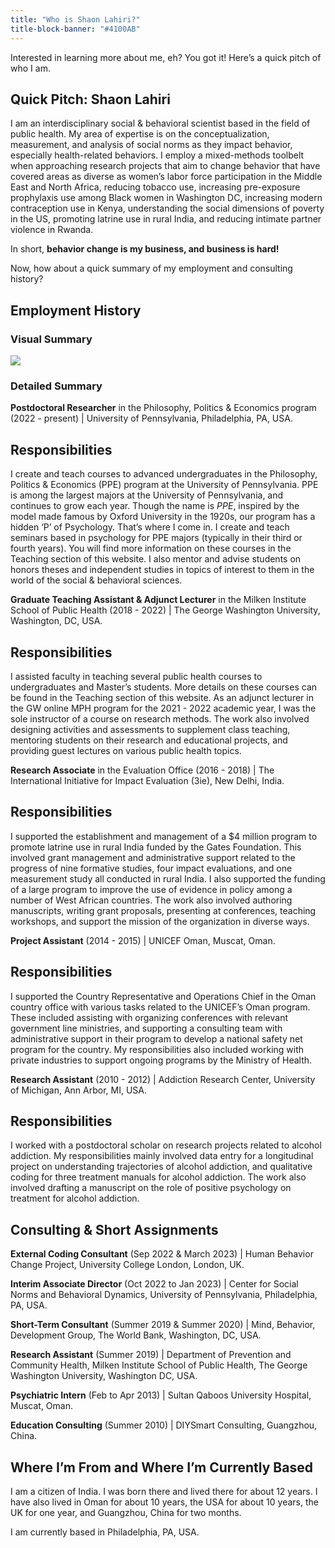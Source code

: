 ```yaml
---
title: "Who is Shaon Lahiri?"
title-block-banner: "#4100AB"
---
```


Interested in learning more about me, eh? You got it! Here's a quick pitch of who I am.

::: callout-tip
## Quick Pitch: Shaon Lahiri

I am an interdisciplinary social & behavioral scientist based in the field of public health. My area of expertise is on the conceptualization, measurement, and analysis of social norms as they impact behavior, especially health-related behaviors. I employ a mixed-methods toolbelt when approaching research projects that aim to change behavior that have covered areas as diverse as women's labor force participation in the Middle East and North Africa, reducing tobacco use, increasing pre-exposure prophylaxis use among Black women in Washington DC, increasing modern contraception use in Kenya, understanding the social dimensions of poverty in the US, promoting latrine use in rural India, and reducing intimate partner violence in Rwanda.

In short, **behavior change is my business, and business is hard!**
:::

Now, how about a quick summary of my employment and consulting history?

## Employment History

### Visual Summary

![](images/employviz.png)

### Detailed Summary

**Postdoctoral Researcher** in the Philosophy, Politics & Economics program (2022 - present) \| University of Pennsylvania, Philadelphia, PA, USA.

::: callout-note
## Responsibilities

I create and teach courses to advanced undergraduates in the Philosophy, Politics & Economics (PPE) program at the University of Pennsylvania. PPE is among the largest majors at the University of Pennsylvania, and continues to grow each year. Though the name is *PPE*, inspired by the model made famous by Oxford University in the 1920s, our program has a hidden 'P' of Psychology. That's where I come in. I create and teach seminars based in psychology for PPE majors (typically in their third or fourth years). You will find more information on these courses in the Teaching section of this website. I also mentor and advise students on honors theses and independent studies in topics of interest to them in the world of the social & behavioral sciences.
:::

**Graduate Teaching Assistant & Adjunct Lecturer** in the Milken Institute School of Public Health (2018 - 2022) \| The George Washington University, Washington, DC, USA.

::: callout-note
## Responsibilities

I assisted faculty in teaching several public health courses to undergraduates and Master's students. More details on these courses can be found in the Teaching section of this website. As an adjunct lecturer in the GW online MPH program for the 2021 - 2022 academic year, I was the sole instructor of a course on research methods. The work also involved designing activities and assessments to supplement class teaching, mentoring students on their research and educational projects, and providing guest lectures on various public health topics.
:::

**Research Associate** in the Evaluation Office (2016 - 2018) \| The International Initiative for Impact Evaluation (3ie), New Delhi, India.

::: callout-note
## Responsibilities

I supported the establishment and management of a \$4 million program to promote latrine use in rural India funded by the Gates Foundation. This involved grant management and administrative support related to the progress of nine formative studies, four impact evaluations, and one measurement study all conducted in rural India. I also supported the funding of a large program to improve the use of evidence in policy among a number of West African countries. The work also involved authoring manuscripts, writing grant proposals, presenting at conferences, teaching workshops, and support the mission of the organization in diverse ways.
:::

**Project Assistant** (2014 - 2015) \| UNICEF Oman, Muscat, Oman.

::: callout-note
## Responsibilities

I supported the Country Representative and Operations Chief in the Oman country office with various tasks related to the UNICEF's Oman program. These included assisting with organizing conferences with relevant government line ministries, and supporting a consulting team with administrative support in their program to develop a national safety net program for the country. My responsibilities also included working with private industries to support ongoing programs by the Ministry of Health.
:::

**Research Assistant** (2010 - 2012) \| Addiction Research Center, University of Michigan, Ann Arbor, MI, USA.

::: callout-note
## Responsibilities

I worked with a postdoctoral scholar on research projects related to alcohol addiction. My responsibilities mainly involved data entry for a longitudinal project on understanding trajectories of alcohol addiction, and qualitative coding for three treatment manuals for alcohol addiction. The work also involved drafting a manuscript on the role of positive psychology on treatment for alcohol addiction.
:::

## Consulting & Short Assignments

**External Coding Consultant** (Sep 2022 & March 2023) \| Human Behavior Change Project, University College London, London, UK.

**Interim Associate Director** (Oct 2022 to Jan 2023) \| Center for Social Norms and Behavioral Dynamics, University of Pennsylvania, Philadelphia, PA, USA.

**Short-Term Consultant** (Summer 2019 & Summer 2020) \| Mind, Behavior, Development Group, The World Bank, Washington, DC, USA.

**Research Assistant** (Summer 2019) \| Department of Prevention and Community Health, Milken Institute School of Public Health, The George Washington University, Washington DC, USA.

**Psychiatric Intern** (Feb to Apr 2013) \| Sultan Qaboos University Hospital, Muscat, Oman.

**Education Consulting** (Summer 2010) \| DIYSmart Consulting, Guangzhou, China.

## Where I'm From and Where I'm Currently Based

I am a citizen of India. I was born there and lived there for about 12 years. I have also lived in Oman for about 10 years, the USA for about 10 years, the UK for one year, and Guangzhou, China for two months.

I am currently based in Philadelphia, PA, USA.
